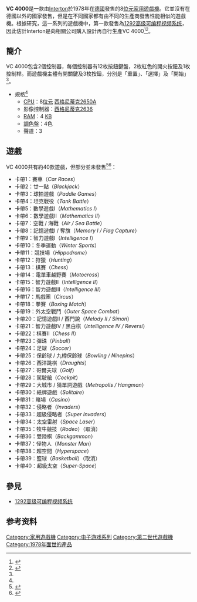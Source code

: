 {{NoteTA
| G1=Games
}}
{{Infobox CVG system
| title = VC 4000
| logo = 
| image = [[File:VC-4000-Console-Set.jpg|200px]]
| caption = VC 4000
| manufacturer = [[Interton|Interton]]
| family = 
| type = [[家用遊戲機|家用遊戲機]]
| generation = [[遊戲機歷史_(第二世代)|第二世代]]
| releasedate = 1978年
| lifespan = 
| CPU = [[西格尼蒂克2650A|西格尼蒂克2650A]]、[[西格尼蒂克2636|西格尼蒂克2636]]影像控制器
| memory = 
| graphics  = 
| power = 
| media = [[ROM卡帶|卡帶]]
| price = 99[[美元|美元]]<ref name="library">{{cite web |url=http://www.videogameconsolelibrary.com/pg70-1292_vc4000.htm |language=en |title=1292 APVS \ VC 4000 Family |publisher=Video Game Console Library |accessdate=2016-05-30 |archive-date=2016-04-23 |archive-url=https://web.archive.org/web/20160423124713/http://www.videogameconsolelibrary.com/pg70-1292_vc4000.htm |dead-url=no }}</ref>
| discontinued = 1983年
| controllers = 12枚按鈕鍵盤、2枚開火按鈕及1枚控制桿
| unitssold = 
| topgame =
| predecessor = 
| successor = 
| related = [[1292高级可编程视频系统|1292高级可编程视频系统]]
}}

'''VC 4000'''是一款由[[Interton|Interton]]於1978年在[[德國|德國]]發售的8[[位元|位元]][[家用遊戲機|家用遊戲機]]。它並沒有在德國以外的國家發售，但是在不同國家都有由不同的生產商發售性能相似的遊戲機。根據研究，這一系列的遊戲機中，第一款發售為[[1292高级可编程视频系统|1292高级可编程视频系统]]，因此估計Interton是向相關公司購入設計再自行生產VC 4000<ref name="old">{{cite web |url=http://www.old-computers.com/museum/computer.asp?st=2&c=726 |language=en |title=Interton VC 4000 |publisher=Old Computer |accessdate=2016-05-31 |archive-url=https://web.archive.org/web/20160625115205/http://www.old-computers.com/museum/computer.asp?c=726&st=2 |archive-date=2016-06-25 |dead-url=yes }}</ref><ref name="database">{{cite web |url=http://www.consoledatabase.com/consoleinfo/intertonvc4000/index.html/ |language=en |title=Interton VC 4000 |publisher=Console Database |accessdate=2016-05-31 |deadurl=yes |archiveurl=https://web.archive.org/web/20120724202514/http://www.consoledatabase.com/consoleinfo/intertonvc4000/index.html |archivedate=2012-07-24 }}</ref>。

== 簡介 ==
VC 4000包含2個控制器，每個控制器有12枚按鈕鍵盤，2枚紅色的開火按鈕及1枚控制桿。而遊戲機主體有開關鍵及3枚按鈕，分別是「重置」、「選擇」及「開始」<ref name="old"/>。
* 規格<ref name="database"/>
** [[中央處理器|CPU]]：8[[位元|位元]] [[西格尼蒂克2650A|西格尼蒂克2650A]]
** 影像控制器：[[西格尼蒂克2636|西格尼蒂克2636]]
** [[隨機存取記憶體|RAM]]：4 [[千字节|KB]]
** [[調色盤|調色盤]]：4色
** 聲道：3

== 遊戲 ==
VC 4000共有約40款遊戲，但部分並未發售<ref name="amigan">{{cite web |url=http://amigan.1emu.net/igg/ |language=en |title=INTERTON VC 4000 GAMING GUIDE |publisher=Amigan Software |date=2016-01-27 |accessdate=2016-05-30 |archive-date=2021-07-14 |archive-url=https://web.archive.org/web/20210714043551/http://amigan.1emu.net/igg/ }}</ref><ref name="gamefaq">{{cite web |url=http://www.gamefaqs.com/vc4000 |language=en |title=Interton VC4000 |publisher=GameFAQs |accessdate=2016-05-31 |archive-date=2016-01-30 |archive-url=https://web.archive.org/web/20160130205010/http://www.gamefaqs.com/vc4000 |dead-url=no }}</ref>：
* 卡帶1：賽車（''Car Races''）
* 卡帶2：廿一點（''Blackjack''）
* 卡帶3：球拍遊戲（''Paddle Games''）
* 卡帶4：坦克戰役（''Tank Battle''）
* 卡帶5：數學遊戲I（''Mathematics I''）
* 卡帶6：數學遊戲II（''Mathematics II''）
* 卡帶7：空戰 / 海戰（''Air / Sea Battle''）
* 卡帶8：記憶遊戲I / 奪旗（''Memory I / Flag Capture''）
* 卡帶9：智力遊戲I（''Intelligence I''）
* 卡帶10：冬季運動（''Winter Sports''）
* 卡帶11：競技場（''Hippodrome''）
* 卡帶12：狩獵（''Hunting''）
* 卡帶13：棋賽（''Chess''）
* 卡帶14：電單車越野賽（''Motocross''）
* 卡帶15：智力遊戲II（''Intelligence II''）
* 卡帶16：智力遊戲III（''Intelligence III''）
* 卡帶17：馬戲團（''Circus''）
* 卡帶18：拳賽（''Boxing Match''）
* 卡帶19：外太空戰鬥（''Outer Space Combat''）
* 卡帶20：記憶遊戲II / 西門說（''Melody II / Simon''）
* 卡帶21：智力遊戲IV / 黑白棋（''Intelligence IV / Reversi''）
* 卡帶22：棋賽II（''Chess II''）
* 卡帶23：彈珠（''Pinball''）
* 卡帶24：足球（''Soccer''）
* 卡帶25：保齡球 / 九樽保齡球（''Bowling / Ninepins''）
* 卡帶26：西洋跳棋（''Draughts''）
* 卡帶27：哥爾夫球（''Golf''）
* 卡帶28：駕駛艙（''Cockpit''）
* 卡帶29：大城市 / 猜單詞遊戲（''Metropolis / Hangman''）
* 卡帶30：紙牌遊戲（''Solitaire''）
* 卡帶31：賭場（''Casino''）
* 卡帶32：侵略者（''Invaders''）
* 卡帶33：超級侵略者（''Super Invaders''）
* 卡帶34：太空雷射（''Space Laser''）
* 卡帶35：牧牛競技（''Rodeo''）（取消）
* 卡帶36：雙陸棋（''Backgammon''）
* 卡帶37：怪物人（''Monster Man''）
* 卡帶38：超空間（''Hyperspace''）
* 卡帶39：籃球（''Basketball''）（取消）
* 卡帶40：超級太空（''Super-Space''）

== 參見 ==
* [[1292高级可编程视频系统|1292高级可编程视频系统]]

== 参考资料 ==
{{Reflist}}

{{家用遊戲機}}
{{第二世代遊戲機}}

[[Category:家用遊戲機|Category:家用遊戲機]]
[[Category:电子游戏系列|Category:电子游戏系列]]
[[Category:第二世代遊戲機|Category:第二世代遊戲機]]
[[Category:1978年面世的產品|Category:1978年面世的產品]]